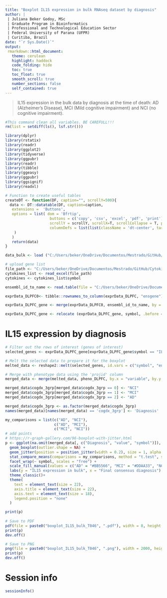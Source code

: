 ---
title: "Boxplot IL15 expression in bulk RNAseq dataset by diagnosis"
author: |
 | Juliana Beker Godoy, MSc
 | Graduate Program in Bioinformatics
 | Professional and Technological Education Sector
 | Federal University of Parana (UFPR)
 | Curitiba, Brazil
date: "`r Sys.Date()`"
output:
 rmarkdown::html_document:
   theme: cerulean
   highlight: haddock
   code_folding: hide
   toc: true
   toc_float: true
   smooth_scroll: true
   number_sections: false
   self_contained: true
---

> IL15 expression in the bulk data by diagnosis at the time of death: AD (Alzheimer's Disease), MCI (Mild cognitive impairment) and NCI (no cognitive impairment).

```{r clean, warning=FALSE, echo=FALSE, results='hide'}
#This command clean all variables. BE CAREFULL!!! 
rm(list = setdiff(ls(), lsf.str()))
```

```{r packages, warning=FALSE, echo=FALSE, message=FALSE}
library(dplyr)
library(rstatix)
library(readr)
library(ggplot2)
library(tidyverse)
library(ggpubr)
library(readr)
library(tibble)
library(ggeasy)
library(ggpubr)
library(ggsignif)
library(readxl)
```

```{r HelperFunctions, echo = FALSE}
# Function to create useful tables
createDT <- function(DF, caption="", scrollY=500){
  data <- DT::datatable(DF, caption=caption,
   extensions =  'Buttons',
   options = list( dom = 'Bfrtip', 
                    buttons = c('copy', 'csv', 'excel', 'pdf', 'print'), 
                    scrollY = scrollY, scrollX=T, scrollCollapse = T, paging = F,  
                    columnDefs = list(list(className = 'dt-center', targets = "_all"))
    )
   ) 
   return(data)
}
```

```{r dataset_upload, warning=FALSE, message=FALSE, include=FALSE}   
data_bulk <- load ("C:/Users/beker/OneDrive/Documentos/Mestrado/GitHub/Cytokines/bulk_RNAseq/bulk_DLPFC_2022.Rdata")
```

```{r gene_list, warning=FALSE, message=FALSE}
# upload gene list
file_path <- "C:/Users/beker/OneDrive/Documentos/Mestrado/GitHub/Cytokines/list_cytokines/T023/list_cytokines_T023.xlsx"
cytokines_list <- read_excel(file_path)
cytokines <- cytokines_list$symbol
```

```{r ensembl_id_extraction, warning=FALSE, message=FALSE}
ensembl_id_to_name <- read.table(file = "C:/Users/beker/OneDrive/Documentos/Mestrado/GitHub/Cytokines/bulk_RNAseq/ensembl2symbol.txt", check.names = F, stringsAsFactors = F, header = T)

exprData_DLPFC0<- tibble::rownames_to_column(exprData_DLPFC, "ensgene") # In this dataframe, the row names were transformed into columns, and I used the name of this new column as the same as the 'ensembl2text' file

exprData_DLPFC_gene <- merge(exprData_DLPFC0, ensembl_id_to_name, by = "ensgene", all = TRUE) # Join the two files using the 'ensgene' column as the key.

exprData_DLPFC_gene <- relocate (exprData_DLPFC_gene, symbol, .before = ensgene) # The 'symbol' column is now at the beginning of the dataframe
```

# IL15 expression by diagnosis

```{r filtering_data, warning=FALSE, message=FALSE}
# Filter out the rows of interest (genes of interest)
selected_genes <- exprData_DLPFC_gene[exprData_DLPFC_gene$symbol == "IL15", ]

# Melt the selected data to prepare it for the boxplot
melted_data <- reshape2::melt(selected_genes, id.vars = c("symbol", "ensgene"))

# Merge with phenotype data using the 'projid' column
merged_data <- merge(melted_data, pheno_DLPFC, by.x = "variable", by.y = "projid")

merged_data$cogdx_3grp[merged_data$cogdx_3grp == 0] <- "NCI"
merged_data$cogdx_3grp[merged_data$cogdx_3grp == 1] <- "MCI"
merged_data$cogdx_3grp[merged_data$cogdx_3grp == 2] <- "AD"

merged_data$cogdx_3grp <- as.factor(merged_data$cogdx_3grp)
names(merged_data)[names(merged_data) == 'cogdx_3grp'] <- 'Diagnosis'
```


```{r boxplot_IL15_by_dx, fig.width=8, fig.height=10}
my_comparisons = list(c("AD", "NCI"),
                      c("AD", "MCI"),
                      c("MCI", "NCI"))
# add points
# https://r-graph-gallery.com/96-boxplot-with-jitter.html
p <- ggplot(na.omit(merged_data[, c("Diagnosis", "value", "symbol")]), aes(x = Diagnosis, y = value, fill = Diagnosis)) + 
  geom_boxplot(outlier.shape = NA) + 
  geom_jitter(position = position_jitter(width = 0.2), size = 1, alpha = 0.7) + 
  stat_compare_means(comparisons = my_comparisons, method = "t.test", size = 7, bracket.size = 0.65) +
  facet_wrap(~ symbol, scales = "free") + 
  scale_fill_manual(values = c("AD" = "#BB5566", "MCI" = "#DDAA33", "NCI" = "#004488")) + 
  labs(y = "IL15 expression in bulk", x = "Final consensus diagnosis") + 
  theme_classic()+
  theme(
    text = element_text(size = 22), 
    axis.title = element_text(size = 22),
    axis.text = element_text(size = 18),
    legend.position = "none"
  )

print(p)
  
# Save to PDF
pdf(file = paste0("boxplot_IL15_bulk_T046", ".pdf"), width = 8, height = 8)
print(p)
dev.off()

# Save to PNG
png(file = paste0("boxplot_IL15_bulk_T046", ".png"), width = 2000, height = 3000, res = 300)
print(p)
dev.off()
```

# Session info
```{r}
sessionInfo()
```